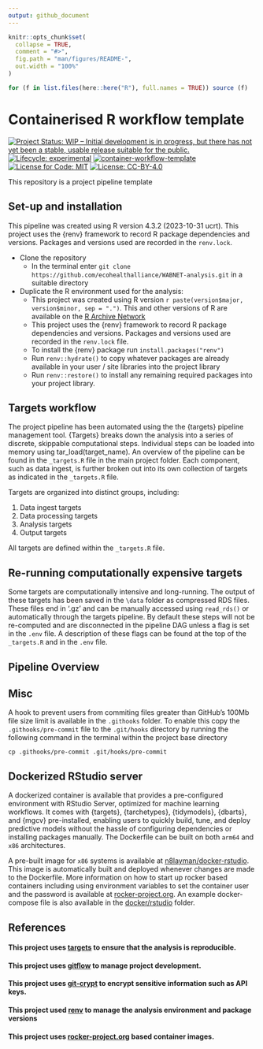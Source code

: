 ```yaml
---
output: github_document
---
```


<!-- README.md is generated from README.Rmd. Please edit that file -->

```r
knitr::opts_chunk$set(
  collapse = TRUE,
  comment = "#>",
  fig.path = "man/figures/README-",
  out.width = "100%"
)

for (f in list.files(here::here("R"), full.names = TRUE)) source (f)
```

# Containerised R workflow template

<!-- badges: start -->

[![Project Status: WIP – Initial development is in progress, but there has not yet been a stable, usable release suitable for the public.](https://www.repostatus.org/badges/latest/wip.svg)](https://www.repostatus.org/#wip) [![Lifecycle: experimental](https://img.shields.io/badge/lifecycle-experimental-orange.svg)](https://lifecycle.r-lib.org/articles/stages.html#experimental) [![container-workflow-template](https://github.com/ecohealthalliance/container-template/actions/workflows/container-workflow-template.yml/badge.svg)](https://github.com/ecohealthalliance/container-template/actions/workflows/container-workflow-template.yml) [![License for Code: MIT](https://img.shields.io/badge/License%20(for%20code)-MIT-yellow.svg)](https://opensource.org/licenses/MIT) [![License: CC-BY-4.0](https://img.shields.io/badge/License%20(for%20text)-CC_BY_4.0-blue.svg)](https://creativecommons.org/licenses/by/4.0/)

<!-- badges: end -->

This repository is a project pipeline template

## Set-up and installation

This pipeline was created using R version 4.3.2 (2023-10-31 ucrt). This project uses the {renv} framework to record R package dependencies and versions. Packages and versions used are recorded in the `renv.lock`.

-   Clone the repository
    -   In the terminal enter `git clone https://github.com/ecohealthalliance/WABNET-analysis.git` in a suitable directory
-   Duplicate the R environment used for the analysis:
    -   This project was created using R version `r paste(version$major, version$minor, sep = ".")`. This and other versions of R are available on the [R Archive Network](https://cloud.r-project.org/)
    -   This project uses the {renv} framework to record R package dependencies and versions. Packages and versions used are recorded in the `renv.lock` file.
    -   To install the {renv} package run `install.packages("renv")`
    -   Run `renv::hydrate()` to copy whatever packages are already available in your user / site libraries into the project library
    -   Run `renv::restore()` to install any remaining required packages into your project library.

## Targets workflow

The project pipeline has been automated using the the {targets} pipeline management tool. {Targets} breaks down the analysis into a series of discrete, skippable computational steps. Individual steps can be loaded into memory using tar_load(target_name). An overview of the pipeline can be found in the `_targets.R` file in the main project folder. Each component, such as data ingest, is further broken out into its own collection of targets as indicated in the `_targets.R` file.

Targets are organized into distinct groups, including:

1.  Data ingest targets
2.  Data processing targets
3.  Analysis targets
4.  Output targets

All targets are defined within the `_targets.R` file.

## Re-running computationally expensive targets

Some targets are computationally intensive and long-running. The output of these targets has been saved in the `\data` folder as compressed RDS files. These files end in '.gz' and can be manually accessed using `read_rds()` or automatically through the targets pipeline. By default these steps will not be re-computed and are disconnected in the pipeline DAG unless a flag is set in the `.env` file. A description of these flags can be found at the top of the `_targets.R` and in the `.env` file.

## Pipeline Overview

## Misc

A hook to prevent users from commiting files greater than GitHub's 100Mb file size limit is available in the `.githooks` folder. To enable this copy the `.githooks/pre-commit` file to the `.git/hooks` directory by running the following command in the terminal within the project base directory

```         
cp .githooks/pre-commit .git/hooks/pre-commit
```

## Dockerized RStudio server

A dockerized container is available that provides a pre-configured environment with RStudio Server, optimized for machine learning workflows. It comes with {targets}, {tarchetypes}, {tidymodels}, {dbarts}, and {mgcv} pre-installed, enabling users to quickly build, tune, and deploy predictive models without the hassle of configuring dependencies or installing packages manually. The Dockerfile can be built on both `arm64` and `x86` architectures. 

A pre-built image for `x86` systems is available at [n8layman/docker-rstudio](https://hub.docker.com/repository/docker/n8layman/rstudio-server/general). This image is automatically built and deployed whenever changes are made to the Dockerfile. More information on how to start up rocker based containers including using environment variables to set the container user and the password is available at [rocker-project.org](https://rocker-project.org/images/versioned/rstudio.html). An example docker-compose file is also available in the  [docker/rstudio](docker/rstudio) folder.

## References

#### This project uses [targets](https://books.ropensci.org/targets/) to ensure that the analysis is reproducible.

#### This project uses [gitflow](https://github.com/nvie/gitflow) to manage project development.

#### This project uses [git-crypt](https://github.com/AGWA/git-crypt) to encrypt sensitive information such as API keys.

#### This project used [renv](https://rstudio.github.io/renv/articles/renv.html) to manage the analysis environment and package versions

#### This project uses [rocker-project.org](https://rocker-project.org/images/versioned/rstudio.html) based container images.